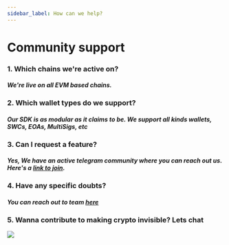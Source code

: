 ```yaml
---
sidebar_label: How can we help?
---
```


# Community support

### 1. Which chains we're active on?

#### ***We're live on all EVM based chains.***

### 2. Which wallet types do we support?

#### ***Our SDK is as modular as it claims to be. We support all kinds wallets, SWCs, EOAs, MultiSigs, etc***

### 3. Can I request a feature?

#### ***Yes, We have an active telegram community where you can reach out us. Here's a [link to join](https://t.me/+_T7LjgVsmoI1ZDQ1).***

### 4. Have any specific doubts?

#### ***You can reach out to team [here](mailto:shriraj@0xrivendell.xyz)***


### 5. Wanna contribute to making crypto invisible? Lets chat

<img src={QRcode} width={200}  />